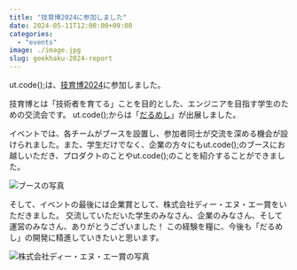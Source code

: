 ```yaml
---
title: "技育博2024に参加しました"
date: 2024-05-11T12:00:00+09:00
categories:
  - "events"
image: ./image.jpg
slug: geekhaku-2024-report
---
```


ut.code();は、[技育博2024](https://twitter.com/geek_pjt/status/1789225150996767102?t=YfiqPxqcbqiTNQ58a13oFA&s=19)に参加しました。

技育博とは「技術者を育てる」ことを目的とした、エンジニアを目指す学生のための交流会です。
ut.code();からは「[だるめし](https://utcode.net/projects/dull-meshi/)」が出展しました。

イベントでは、各チームがブースを設置し、参加者同士が交流を深める機会が設けられました。また、学生だけでなく、企業の方々にもut.code();のブースにお越しいただき、プロダクトのことやut.code();のことを紹介することができました。

![ブースの写真](./booth.jpg)

そして、イベントの最後には企業賞として、株式会社ディー・エヌ・エー賞をいただきました。
交流していただいた学生のみなさん、企業のみなさん、そして運営のみなさん、ありがとうございました！
この経験を糧に、今後も「だるめし」の開発に精進していきたいと思います。

![株式会社ディー・エヌ・エー賞の写真](./dena.jpg)
